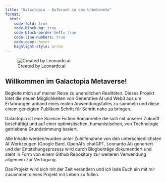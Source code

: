 ```yaml
---
title: "Galactopia - Aufbruch in das Unbekannte"
format:
  html:
    code-fold: true
    code-block-bg: true
    code-block-border-left: true
    code-line-numbers: true
    code-copy: hover
    highlight-style: arrow
---
```

![Created by Leonardo.ai](./media/galactopia_intro.jpg){fig-align="left"}

## Willkommen im Galactopia Metaverse!

Begleite mich auf meiner Reise zu unendlichen Realitäten.
Dieses Projekt lotet die neuen Möglichkeiten von Generative AI und Web3 aus um Erfahrungen anhand eines realen Anwendungsfalles zu sammeln und diese einem geneigten Publikum Schritt für Schritt nahe zu bringen.

Galactopia ist eine Science Fiction Romanreihe die sich mit unserer Zukunft beschäftigt und auf einer optimistischen, humanistischen, von Technologie getriebene Grundstimmung basiert.   

Alle Inhalte werden/wurden unter Zuhilfenahme von den unterschiedlichsten AI Werkzeugen (Google Bard, OpenAI's chatGPT, Leonardo.AI) generiert und der Entstehungsprozess wird durch Blogbeiträge dokumentiert und steht in Form von einem Github Repository zur weiteren Verwendung allgemein zur Verfügung.

Das Projekt wird sich mit der Zeit verändern und ich lade Euch ein mit mir zusammen dieses Projekt mit Leben zu füllen.



